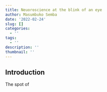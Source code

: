 ```yaml
---
title: Neuoroscience at the blink of an eye
author: Masumbuko Semba
date: '2022-02-24'
slug: []
categories:
  - ''
tags:
  - ''
description: ''
thumbnail: ''
---
```


## Introduction
The spot of 